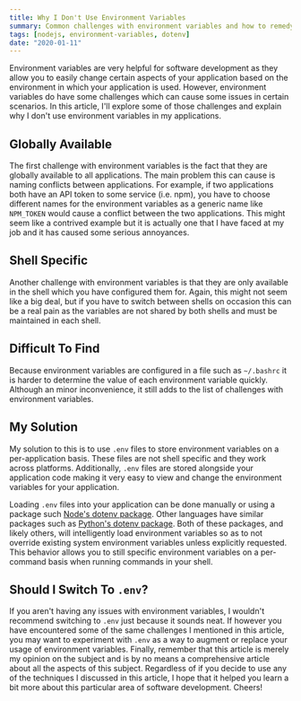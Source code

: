 ```yaml
---
title: Why I Don't Use Environment Variables
summary: Common challenges with environment variables and how to remedy them
tags: [nodejs, environment-variables, dotenv]
date: "2020-01-11"
---
```


Environment variables are very helpful for software development as they allow
you to easily change certain aspects of your application based on the
environment in which your application is used. However, environment variables do
have some challenges which can cause some issues in certain scenarios. In this
article, I'll explore some of those challenges and explain why I don't use
environment variables in my applications.

## Globally Available

The first challenge with environment variables is the fact that they are
globally available to all applications. The main problem this can cause is
naming conflicts between applications. For example, if two applications both
have an API token to some service (i.e. npm), you have to choose different names
for the environment variables as a generic name like `NPM_TOKEN` would cause a
conflict between the two applications. This might seem like a contrived example
but it is actually one that I have faced at my job and it has caused some
serious annoyances.

## Shell Specific

Another challenge with environment variables is that they are only available in
the shell which you have configured them for. Again, this might not seem like a
big deal, but if you have to switch between shells on occasion this can be a
real pain as the variables are not shared by both shells and must be maintained
in each shell.

## Difficult To Find

Because environment variables are configured in a file such as `~/.bashrc` it is
harder to determine the value of each environment variable quickly. Although an
minor inconvenience, it still adds to the list of challenges with environment
variables.

## My Solution

My solution to this is to use `.env` files to store environment variables on a
per-application basis. These files are not shell specific and they work across
platforms. Additionally, `.env` files are stored alongside your application code
making it very easy to view and change the environment variables for your
application.

Loading `.env` files into your application can be done manually or using a
package such [Node's dotenv package](https://www.npmjs.com/package/dotenv).
Other languages have similar packages such as
[Python's dotenv package](https://pypi.org/project/python-dotenv/). Both of
these packages, and likely others, will intelligently load environment variables
so as to not override existing system environment variables unless explicitly
requested. This behavior allows you to still specific environment variables on a
per-command basis when running commands in your shell.

## Should I Switch To `.env`?

If you aren't having any issues with environment variables, I wouldn't recommend
switching to `.env` just because it sounds neat. If however you have encountered
some of the same challenges I mentioned in this article, you may want to
experiment with `.env` as a way to augment or replace your usage of environment
variables. Finally, remember that this article is merely my opinion on the
subject and is by no means a comprehensive article about all the aspects of this
subject. Regardless of if you decide to use any of the techniques I discussed in
this article, I hope that it helped you learn a bit more about this particular
area of software development. Cheers!
